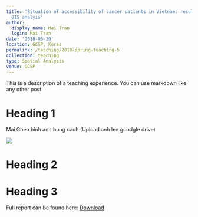 ---
title: 'Situation of accessibility of cancer patients in Vietnam: results from using
  GIS analyis'
author:
  display_name: Mai Tran
  login: Mai Tran
date: '2018-06-20'
location: GCSP, Korea
permalink: /teaching/2018-spring-teaching-5
collection: teaching
type: Spatial Analysis
venue: GCSP
---

This is a description of a teaching experience. You can use markdown like any other post.

Heading 1
======
Mai Chen hinh anh bang cach (Upload anh len goodgle drive)

![](https://i.imgur.com/nSFokFxm.jpg)

Heading 2
======

Heading 3
======

Full report can be found here: [Download](http://www.ncc-gcsp.ac.kr/)
